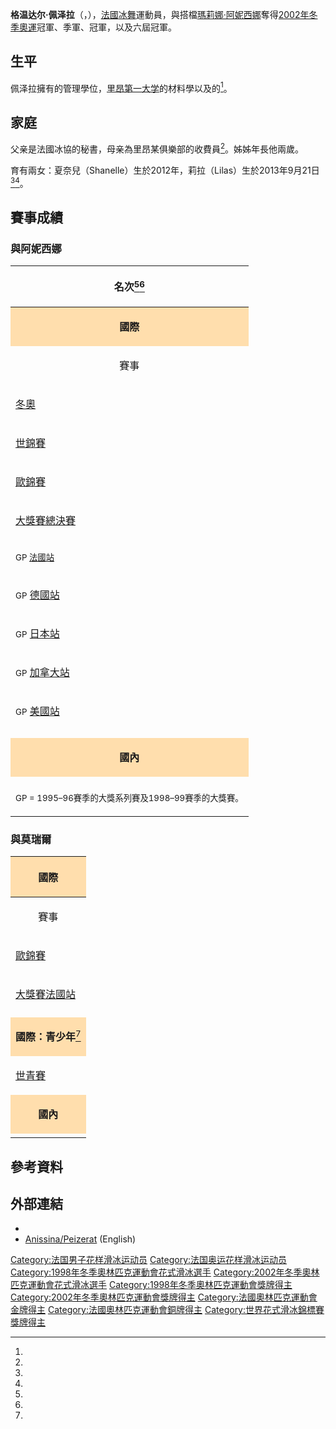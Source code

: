 {{citation style|time=2015-03-03T23:09:20+00:00}}
{{noteTA
|1=zh-hk:花式溜冰; zh-tw:花式滑冰; zh-cn:花样滑冰; 
|2=zh-hk:溜冰; zh-hans:滑冰; zh-tw:滑冰;
|3=zh-hk:自由滑; zh-hans:自由滑; zh-tw:長曲項目;
|4=zh-hk:短節目; zh-hans:短节目; zh-tw:短曲項目;
|5=zh-hk:國際溜冰聯盟; zh-hans:国际滑冰联盟; zh-tw:國際滑冰總會;
}}
{{Infobox figure skater
| name = 格温达尔·佩泽拉<br>Gwendal Peizerat
|image= [[file:Anissina_and_Peizerat_2001_GPF.jpg|230px]]
|caption = 佩澤拉與搭檔[[瑪莉娜·阿妮西娜|瑪莉娜·阿妮西娜]]於2001年大獎賽總決賽。
| country = {{FRA}}
| fullname=
| altname=
| birth_date = {{Birth date and age|1972|4|21}}
| birth_place= 法國[[布龙|布龙]]
| residence = 
| height = {{convert|1.73|m|ftin|abbr=on}}
| partner = '''[[瑪莉娜·阿妮西娜|瑪莉娜·阿妮西娜]]'''
| formerpartner = 瑪麗娜·莫瑞爾（Marina Morel）
| formercoach = {{link-en|穆里爾·布歇—查周伊|Muriel Boucher-Zazoui}}
| skating club = CSG Lyon
| retired = 2002
| show-medals= yes
| medaltemplates= <!-- see [[Template:MedalRelatedTemplates|Template:MedalRelatedTemplates]] -->
{{MedalSport| [[花式滑冰|花式滑冰]]}}
{{MedalSport| [[冰舞|冰舞]]}}
{{MedalCountry|{{FRA}}}}
{{MedalCompetition| [[冬季奥林匹克运动会花样滑冰比赛|冬季奧運會]]}}
{{MedalGold| [[2002年冬季奥林匹克运动会|2002鹽湖城]]|[[2002年冬季奥林匹克运动会花样滑冰比赛|冰舞]]}}
{{MedalBronze| [[1998年冬季奥林匹克运动会|1998長野]]|{{tsl|en|Figure skating at the 1998 Winter Olympics|1998年冬季奥林匹克运动会花样滑冰比赛|冰舞}}}}
{{MedalCompetition | [[世界花样滑冰锦标赛|世界錦標賽]]}}
{{MedalSilver| {{tsl|en|2001 World Figure Skating Championships|2001年世界花式滑冰錦標賽|2001 溫哥華}}|冰舞}}
{{MedalGold| {{tsl|en|2000 World Figure Skating Championships|2000年世界花式滑冰錦標賽|2000 Nice}}|冰舞}}
{{MedalSilver| {{tsl|en|1999 World Figure Skating Championships|1999年世界花式滑冰錦標賽|1999 赫爾辛基}}|冰舞}}
{{MedalSilver| {{tsl|en|1998 World Figure Skating Championships|1998年世界花式滑冰錦標賽|1998 明尼亞波利斯}}|冰舞}}
{{MedalCompetition|[[欧洲花样滑冰锦标赛|歐州錦標賽]]}}
{{MedalGold|{{tsl|en|2002 European Figure Skating Championships|2002年歐洲花式滑冰錦標賽|2002 洛桑}}|冰舞}}
{{MedalSilver|{{tsl|en|2001 European Figure Skating Championships|2001年歐洲花式滑冰錦標賽|2001 布拉提斯拉瓦}}|冰舞}}
{{MedalGold|{{tsl|en|2000 European Figure Skating Championships|2000年歐洲花式滑冰錦標賽|2000 維也納}}|冰舞}}
{{MedalSilver|{{tsl|en|1999 European Figure Skating Championships|1999年歐洲花式滑冰錦標賽|1999 布拉格}}|冰舞}}
{{MedalBronze|{{tsl|en|1998 European Figure Skating Championships|1998年歐洲花式滑冰錦標賽|1998 米蘭}}|冰舞}}
{{MedalCompetition|[[国际滑冰联盟花样滑冰大奖赛总决赛|大獎賽總決賽]]}}
{{MedalSilver|{{tsl|en|2001–02 Grand Prix of Figure Skating Final|2001–02年国际滑冰联盟花样滑冰大奖赛总决赛|2001–2002 基秦拿}}|冰舞}}
{{MedalGold|{{tsl|en|1999–00 Grand Prix of Figure Skating Final|1999–00年国际滑冰联盟花样滑冰大奖赛总决赛|1999–2000 里昂}}|冰舞}}
{{MedalSilver|{{tsl|en|1998–99 Grand Prix of Figure Skating Final|1998–99年国际滑冰联盟花样滑冰大奖赛总决赛|1998–1999 聖彼得堡}}|冰舞}}
{{MedalBronze|{{tsl|en|1997-98 Grand Prix of Figure Skating Final|1997-98年国际滑冰联盟花样滑冰大奖赛总决赛|1997–1998 慕尼黑}}|冰舞}}
{{MedalBronze|{{tsl|en|1996-97 Grand Prix of Figure Skating Final|1996-97年国际滑冰联盟花样滑冰大奖赛总决赛|1996–1997 哈密爾頓}}|冰舞}}
}}
'''格温达尔·佩泽拉'''（{{lang-fr|Gwendal Peizerat}}，{{bd|1972年|4月21日|catIdx=P}}），[[法國|法國]][[冰舞|冰舞]]運動員，與搭檔[[瑪莉娜·阿妮西娜|瑪莉娜·阿妮西娜]]奪得[[2002年冬季奥林匹克运动会花样滑冰比赛|2002年冬季奧運]]冠軍、{{link-en|1998年冬奧|Figure skating at the 1998 Olympics}}季軍、{{tsl|en|2000 World Figure Skating Championships|2000年世界花式滑冰錦標賽|2000年世錦賽}}冠軍，以及六屆{{tsl|en|French Figure Skating Championships|法國花式滑冰錦標賽|法國錦標賽}}冠軍。

== 生平 ==
佩泽拉擁有{{link-en|里昂高等商業學院|EMLYON Business School}}的管理學位，[[里昂第一大学|里昂第一大学]]的材料學{{link-en|普通文憑|Diplôme d'études universitaires générales}}以及{{link-fr|運動科學|Sciences et techniques des activités physiques et sportives}}的{{link-fr|碩士學位|Maîtrise (France)}}<ref name=prem131121/>。

== 家庭 ==
父亲是法國冰協的秘書，母亲為里昂某俱樂部的收費員<ref name=jbm96/>。姊姊年長他兩歲。

育有兩女：夏奈兒（Shanelle）生於2012年，莉拉（Lilas）生於2013年9月21日<ref name=PP140331/><ref name=twit131222/>。

==賽事成績==

===與阿妮西娜===
{|  class="wikitable" style="text-align:center"
|-
! colspan=10 align=center | '''名次'''<ref name=bio0102/><ref name=bio0001/>
|-
! style="background-color: #ffdead; " colspan=10 align=center | '''國際'''  
|-
! 賽事
! 1993–94
! 1994–95
! 1995–96
! 1996–97
! 1997–98
! 1998–99
! 1999–00
! 2000–01
! 2001–02
|-
| align=left | [[冬季奥林匹克运动会花样滑冰比赛|冬奧]] || || || || || bgcolor=cc9966 | 3rd || || || || bgcolor=gold | 1st
|-
| align=left | [[世界花样滑冰锦标赛|世錦賽]] || 10th || 6th || 4th || 5th || bgcolor=silver | 2nd || bgcolor=silver | 2nd || bgcolor=gold | 1st || bgcolor=silver | 2nd || 
|-
| align=left | [[欧洲花样滑冰锦标赛|歐錦賽]] || 12th || 5th || 4th || 4th || bgcolor=cc9966 | 3rd || bgcolor=silver | 2nd || bgcolor=gold | 1st || bgcolor=silver | 2nd || bgcolor=gold | 1st
|-
| align=left | [[国际滑冰联盟花样滑冰大奖赛总决赛|大獎賽總決賽]] || || || || bgcolor=cc9966 | 3rd || bgcolor=cc9966 | 3rd || bgcolor=silver | 2nd || bgcolor=gold | 1st || || bgcolor=silver | 2nd
|-
| align=left | <small>GP [[国际滑冰联盟花样滑冰大奖赛法國站|法國站]]</small> || bgcolor=cc9966 | 3rd || bgcolor=gold | 1st || bgcolor=silver | 2nd || bgcolor=gold | 1st || bgcolor=silver | 2nd || bgcolor=gold | 1st || bgcolor=gold | 1st || bgcolor=gold | 1st || bgcolor=gold | 1st
|-
| align=left | <small>GP</small> [[国际滑冰联盟花样滑冰大奖赛德国站|德國站]] || || bgcolor=gold | 1st || || || bgcolor=silver | 2nd || || || || 
|-
| align=left | <small>GP</small> [[国际滑冰联盟花样滑冰大奖赛日本站|日本站]] || 5th || bgcolor=cc9966 | 3rd || bgcolor=gold | 1st || bgcolor=silver | 2nd || || bgcolor=gold | 1st || bgcolor=gold | 1st || bgcolor=gold | 1st || bgcolor=gold | 1st
|-
| align=left | <small>GP</small> [[国际滑冰联盟花样滑冰大奖赛加拿大站|加拿大站]] || || || bgcolor=silver | 2nd || bgcolor=silver | 2nd || || || || bgcolor=gold | 1st || 
|-
| align=left | <small>GP</small> [[国际滑冰联盟花样滑冰大奖赛美國站|美國站]] || || bgcolor=silver | 2nd || || || || bgcolor=gold | 1st || || || 
|-
| align=left | {{link-en|內佩拉杯|Ondrej Nepela Memorial}} || bgcolor=gold | 1st || || || || || || || || 
|-
| align=left | {{link-en|派魯騰杯|Piruetten}} || 5th || || || || || || || || 
|-
! style="background-color: #ffdead; " colspan=10 align=center | '''國內'''  
|-
| align=left | {{tsl|en|French Figure Skating Championships|法國花式滑冰錦標賽|法錦賽}} || bgcolor=silver | 2nd || bgcolor=silver | 2nd || bgcolor=gold | 1st || bgcolor=gold | 1st || bgcolor=gold | 1st || bgcolor=gold | 1st || bgcolor=gold | 1st|| bgcolor=gold | 1st ||
|-
| colspan=10 align=center | <small> GP = 1995–96賽季的大獎系列賽及1998–99賽季的大獎賽。 </small>
|}

===與莫瑞爾===
{|  class="wikitable" style="text-align:center"
|-
! style="background-color: #ffdead; " colspan=6 align=center | '''國際''' 
|-
! 賽事
! 1988–89
! 1989–90
! 1990–91
! 1991–92
! 1992–93
|-
| align=left | [[欧洲花样滑冰锦标赛|歐錦賽]] || || || || 12th ||
|-
| align=left | [[国际滑冰联盟花样滑冰大奖赛总决赛法國站|大獎賽法國站]] || || || || 7th || 6th 
|-
| align=left | {{link-en|派魯騰杯|Piruetten}} || || || || || bgcolor=cc9966 | 3rd
|-
! style="background-color: #ffdead; " colspan=6 align=center | '''國際：青少年'''<ref name=isuwj/>
|-
| align=left | [[世界青少年花样滑冰锦标赛|世青賽]] || bgcolor=cc9966 | 3rd || || bgcolor=silver | 2nd || ||
|-
! style="background-color: #ffdead; " colspan=6 align=center | '''國內''' 
|-
| align=left | {{tsl|en|French Figure Skating Championships|法國花式滑冰錦標賽|法錦賽}} || || || || bgcolor=cc9966 | 3rd || bgcolor=silver | 2nd
|}

==參考資料==
{{Reflist|30em|refs=

<ref name=bio0001>{{cite web | url = http://www.isufs.org/bios/isufs00000462.htm | title = Marina ANISSINA / Gwendal PEIZERAT: 2000/2001 | publisher = International Skating Union | archiveurl = https://web.archive.org/web/20010820162240/http://www.icecalc.de/isu/bios/isufs00000462.htm | archivedate = 20 August 2001 }}</ref>

<ref name=bio0102>{{cite web | url = http://www.isufs.org/bios/isufs00000462.htm | title = Marina ANISSINA / Gwendal PEIZERAT: 2001/2002 | publisher = International Skating Union | archiveurl = https://web.archive.org/web/20020803091335/http://www.icecalc.de/isu/bios/isufs00000462.htm | archivedate = 3 August 2002 }}</ref>

<ref name=jbm96>{{cite web | url = http://www.jbmittan.com/articles/a-anissina.htm | title = Fire on the Ice - Marina Anissina and Gwendal Peizerat | first = J. Barry | last = Mittan | year = 1996 | archiveurl = https://www.webcitation.org/67cNddHPG?url=http://www.jbmittan.com/articles/a-anissina.htm | archivedate = 2012-05-13 | deadurl = yes | access-date = 2015-03-03 }}</ref>

<!--
<ref name=ladepeche000401>{{cite web|url=http://www.ladepeche.fr/article/2000/04/01/84163-Anissina-Peizerat-enfin-au-sommet.html |title=Anissina-Peizerat enfin au sommet | language=fr | trans_title = Anissina-Peizerat finally at the top | first=Martine | last=Lecaudey | date=1 April 2000 | publisher=[[La_Dépêche_du_Midi|La Dépêche du Midi]] | archiveurl = http://www.webcitation.org/63DH3R4q8 | archivedate = 15 November 2011 | deadurl = no }}</ref>

<ref name=ladepeche000402>{{cite web|url=http://www.ladepeche.fr/article/2000/04/02/93196-Marina-a-choisi-Gwendal-sur-une-video.html |title=Marina a choisi Gwendal sur une vidéo | language=fr | trans_title = Marina chose Gwendal after watching him on video | first=Martine | last=Lecaudey | date=2 April 2000 | publisher=[[La_Dépêche_du_Midi|La Dépêche du Midi]] | archiveurl = http://www.webcitation.org/63DGzmyZM | archivedate = 15 November 2011 | deadurl = no }}</ref>

<ref name=lepoint020301>{{cite web|url=http://www.lepoint.fr/actualites-societe/2002-03-01/anissina-peizerat-un-couple-de-glace/920/0/120405 | title=Anissina-Peizerat, un couple de glace | language=fr | trans_title = Anissina-Peizerat, an ice couple | date=1 March 2002 | publisher=[[Le_Point|Le Point]] | archiveurl = http://www.webcitation.org/63DGveJEw | archivedate = 15 November 2011 | deadurl = no }}</ref>

<ref name=ap020218>{{cite news | url = http://sportsillustrated.cnn.com/olympics/2002/figure_skating/news/2002/02/18/ice_dancing_ap/ | title = France's Anissina, Peizerat claim ice dancing event | first =  | last =  |date = 18 February 2002 | work = [[Associated_Press|Associated Press]] | publisher =Sports Illustrated | accessdate = 31 May 2011}}</ref>

<ref name=monde020219>{{cite news | url = http://scholar.lib.vt.edu/Chronicles_Ingest/InterNews_bag/data/InterNews/LeMonde/issues/2002/monde.20020219.pdf | title = Pour Marina Anissina, la voie du succès est passée par l’exil | language = fr | trans_title = The road to success through exile for Marina Anissina | first = Gilles | last = van Kote | work = [[Le_Monde|Le Monde]] | date = 19 February 2002 | page = 24 }}</ref>

<ref name=gs091503>{{cite news | url = http://www.goldenskate.com/articles/2003/091503.shtml | title = Peizerat still 'Peaking' | first = Kathleen | last = Bangs | date = 15 September 2003 | work = GoldenSkate | archiveurl = https://web.archive.org/web/20080807164231/http://www.goldenskate.com/articles/2003/091503.shtml | archivedate = 7 August 2008 | deadurl = yes }}</ref>

<ref name=prog>{{cite web | url = http://figureskating.free.fr/aproutines.htm | title = Free dances - Original dances - Exhibitions - Compulsories list | archiveurl = https://web.archive.org/web/20060719062042/http://figureskating.free.fr/aproutines.htm | archivedate = 19 July 2006 | deadurl = no }}</ref>

<ref name=oeil>{{cite news | url = http://www.sudouest.fr/2011/10/05/l-oeil-de-marina-anissina-517666-2780.php | title = L'œil de Marina Anissina | language = fr | trans_title = Under the eye of Marina Anissina | date = 5 October 2011 | work = [[Sud-Ouest_(newspaper)|Sud-Ouest (newspaper)]] | archiveurl = http://www.webcitation.org/63DGozRMC | archivedate = 15 November 2011 | deadurl = no }}</ref>
-->

<ref name=twit131222>{{cite news | url = https://twitter.com/PeizeratGwendal/statuses/414671763961032704 | title = ...she was impatient, so yesterday she was born...and her name is Lilas! ;-) | first = Gwendal | last = Peizerat | publisher = Twitter.com | date = 22 December 2013 | accessdate = 2015-03-03 | archive-date = 2016-06-03 | archive-url = https://web.archive.org/web/20160603124521/https://twitter.com/peizeratgwendal/statuses/414671763961032704 | dead-url = no }}</ref>

<ref name=PP140331>{{cite news | url = http://www.purepeople.com/article/gwendal-peizerat-le-patineur-surprend-en-papa-rockeur-avec-baby-rock_a138973/1 | title = Gwendal Peizerat : Le patineur surprend en papa rockeur, avec ''Baby Rock'' | language = fr | trans_title = Gwendal Peizerat: The skater surprises as rocker dad with ''Baby Rock'' | first = Joachim | last = Ohnona | work = Pure People | date = 31 March 2014 | accessdate = 2015-03-03 | archive-date = 2020-09-23 | archive-url = https://web.archive.org/web/20200923153142/https://www.purepeople.com/article/gwendal-peizerat-le-patineur-surprend-en-papa-rockeur-avec-baby-rock_a138973/1 | dead-url = no }}</ref>

<ref name=prem131121>{{cite news | url = http://www.premiere.fr/Star/Gwendal-Peizerat-1996277 | title = La biographie de Gwendal Peizerat | language = fr | trans_title = Gwendal Peizerat biography | publisher = premiere.fr | date = 21 November 2013 | accessdate = 2015-03-03 | archive-date = 2015-09-24 | archive-url = https://web.archive.org/web/20150924124323/http://www.premiere.fr/Star/Gwendal-Peizerat-1996277 | dead-url = no }}</ref>

<ref name=isuwj>{{cite web | url = http://www.isuskating.sportcentric.com/vsite/vfile/page/fileurl/0,11040,4844-188677-205899-133278-0-file,00.pdf | title = World Junior Figure Skating Championships: Dance | publisher = International Skating Union | archiveurl = https://web.archive.org/web/20131004221354/http://www.isuskating.sportcentric.com/vsite/vfile/page/fileurl/0,11040,4844-188677-205899-133278-0-file,00.pdf | archivedate = 4 October 2013 | deadurl = yes }}</ref>

}}

==外部連結==
{{commons category|Gwendal Peizerat}}
* {{isu name | id=00000462 | name=Gwendal Peizerat }}
* [https://web.archive.org/web/20081020172218/http://figureskating.online.fr/anissina-peizerat.htm Anissina/Peizerat] (English)

{{奧運花式滑冰冰舞金牌}}

{{Authority control}}
{{DEFAULTSORT:Peizerat, Gwendal}}
[[Category:法国男子花样滑冰运动员|Category:法国男子花样滑冰运动员]]
[[Category:法国奥运花样滑冰运动员|Category:法国奥运花样滑冰运动员]]
[[Category:1998年冬季奧林匹克運動會花式滑冰選手|Category:1998年冬季奧林匹克運動會花式滑冰選手]]
[[Category:2002年冬季奧林匹克運動會花式滑冰選手|Category:2002年冬季奧林匹克運動會花式滑冰選手]]
[[Category:1998年冬季奧林匹克運動會獎牌得主|Category:1998年冬季奧林匹克運動會獎牌得主]]
[[Category:2002年冬季奧林匹克運動會獎牌得主|Category:2002年冬季奧林匹克運動會獎牌得主]]
[[Category:法國奧林匹克運動會金牌得主|Category:法國奧林匹克運動會金牌得主]]
[[Category:法國奧林匹克運動會銅牌得主|Category:法國奧林匹克運動會銅牌得主]]
[[Category:世界花式滑冰錦標賽獎牌得主|Category:世界花式滑冰錦標賽獎牌得主]]